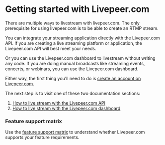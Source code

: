 
<DocsLayout>


# Getting started with Livepeer.com

There are multiple ways to livestream with livepeer.com. The only prerequisite for using livepeer.com is to be able to create an RTMP stream.

You can integrate your streaming application directly with the Livepeer.com API. If you are creating a live streaming platform or application, the Livepeer.com API will best meet your needs. 

Or you can use the Livepeer.com dashboard to livestream without writing any code. If you are doing manual broadcasts like streaming events, concerts, or webinars, you can use the Livepeer.com dashboard.

Either way, the first thing you’ll need to do is [create an account on Livepeer.com](/docs/guides/account/create-an-account).

The next step is to visit one of these two documentation sections:
1. [How to live stream with the Livepeer.com API](/docs/guides/api/overview)
1. [How to live stream with the Livepeer.com dashboard](/docs/guides/dashboard/overview)

### Feature support matrix

Use the [feature support matrix](/docs/guides/support-matrix) to understand whether Livepeer.com supports your feature requirements.

</DocsLayout>

